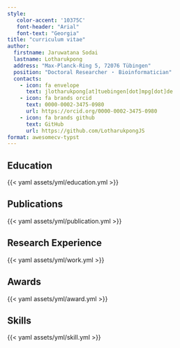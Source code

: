```yaml
---
style:
   color-accent: '10375C'
   font-header: "Arial"
   font-text: "Georgia"
title: "curriculum vitae"
author:
  firstname: Jaruwatana Sodai
  lastname: Lotharukpong
  address: "Max-Planck-Ring 5, 72076 Tübingen"
  position: "Doctoral Researcher ・ Bioinformatician"
  contacts:
    - icon: fa envelope
      text: jlotharukpong[at]tuebingen[dot]mpg[dot]de
    - icon: fa brands orcid
      text: 0000-0002-3475-0980
      url: https://orcid.org/0000-0002-3475-0980
    - icon: fa brands github
      text: GitHub
      url: https://github.com/LotharukpongJS
format: awesomecv-typst
---
```


## Education

{{< yaml assets/yml/education.yml >}}

## Publications

{{< yaml assets/yml/publication.yml >}}

## Research Experience

{{< yaml assets/yml/work.yml >}}

## Awards

{{< yaml assets/yml/award.yml >}}

## Skills

{{< yaml assets/yml/skill.yml >}}
